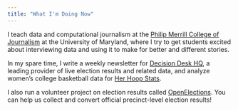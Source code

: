 ```yaml
---
title: "What I'm Doing Now"
---
```


I teach data and computational journalism at the [Philip Merrill College of Journalism](https://merrill.umd.edu/) at the University of Maryland, where I try to get students excited about interviewing data and using it to make for better and different stories.

In my spare time, I write a weekly newsletter for [Decision Desk HQ](https://decisiondeskhq.com/), a leading provider of live election results and related data, and analyze women's college basketball data for [Her Hoop Stats](https://substack.com/profile/2904097-derek-willis).

I also run a volunteer project on election results called [OpenElections](https://github.com/openelections). You can help us collect and convert official precinct-level election results!